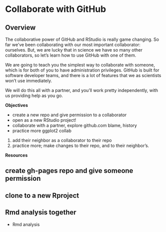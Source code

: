 # Collaborate with GitHub {#collaborating}

## Overview

The collaborative power of GitHub and RStudio is really game changing. So far we've been collaborating with our most important collaborator: ourselves. But, we are lucky that in science we have so many other collaborators, so let's learn how to use GitHub with one of them. 

We are going to teach you the simplest way to collaborate with someone, which is for both of you to have administration privileges. GitHub is built for software developer teams, and there is a lot of features that we as scientists won't use immediately. 

We will do this all with a partner, and you'll work pretty independently, with us providing help as you go. 

**Objectives**

- create a new repo and give permission to a collaborator
- open as a new RStudio project!
- collaborate with a partner, explore github.com blame, history
- practice more ggplot2 collab

1. add their neighbor as a collaborator to their repo
1. practice more; make changes to their repo, and to their neighbor's. 

**Resources**


## create gh-pages repo and give someone permission

## clone to a new Rproject

## Rmd analysis together

- Rmd analysis


<!---
### RStudio projects (.Rproj)

Follow the steps for cloning that we did before, but when you get to a critical point, click open in another project

TODO: RStudio project! Yes, you can use these without Git, but you probably never will, so that's why we're learning it together.
--->
